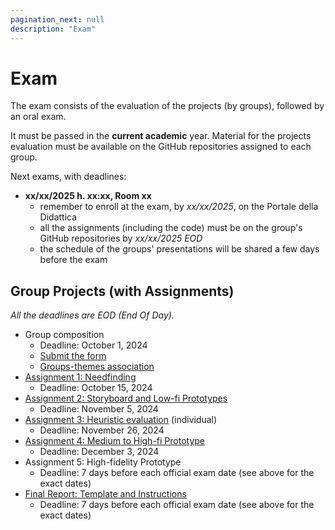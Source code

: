 ```yaml
---
pagination_next: null
description: "Exam"
---
```


# Exam

The exam consists of the evaluation of the projects (by groups), followed by an oral exam.

It must be passed in the **current academic** year. Material for the projects evaluation must be available on the GitHub repositories assigned to each group.

Next exams, with deadlines:

- **xx/xx/2025 h. xx:xx, Room xx**
  - remember to enroll at the exam, by *xx/xx/2025*, on the Portale della Didattica
  - all the assignments (including the code) must be on the group's GitHub repositories by *xx/xx/2025 EOD*
  - the schedule of the groups' presentations will be shared a few days before the exam

## Group Projects (with Assignments)

*All the deadlines are EOD (End Of Day).*

- Group composition
  - Deadline: October 1, 2024
  - [Submit the form](https://forms.gle/sdGcaqZb4pFMUS85A)
  - [Groups-themes association](https://docs.google.com/spreadsheets/d/1Dy1eRAqTnAiC7KKlKHLXzW0pStL0kbwSZ34NvKwtSZs)
- [Assignment 1: Needfinding](https://polito-hci-2024.github.io/materials/assignments/A1-needfinding.pdf)
  - Deadline: October 15, 2024
- [Assignment 2: Storyboard and Low-fi Prototypes](https://polito-hci-2024.github.io/materials/assignments/A2-storyboard-paper-prototypes.pdf)
  - Deadline: November 5, 2024
- [Assignment 3: Heuristic evaluation](https://polito-hci-2024.github.io/materials/assignments/A3-heuristic-evaluation.pdf) (individual)
  - Deadline: November 26, 2024
- [Assignment 4: Medium to High-fi Prototype](https://polito-hci-2024.github.io/materials/assignments/A4-mid-to-hi-fidelity.pdf)
  - Deadline: December 3, 2024
- Assignment 5: High-fidelity Prototype
  - Deadline: 7 days before each official exam date (see above for the exact dates)
- [Final Report: Template and Instructions](https://polito-hci-2024.github.io/materials/assignments/final-report-instructions.pdf)
  - Deadline: 7 days before each official exam date (see above for the exact dates)
